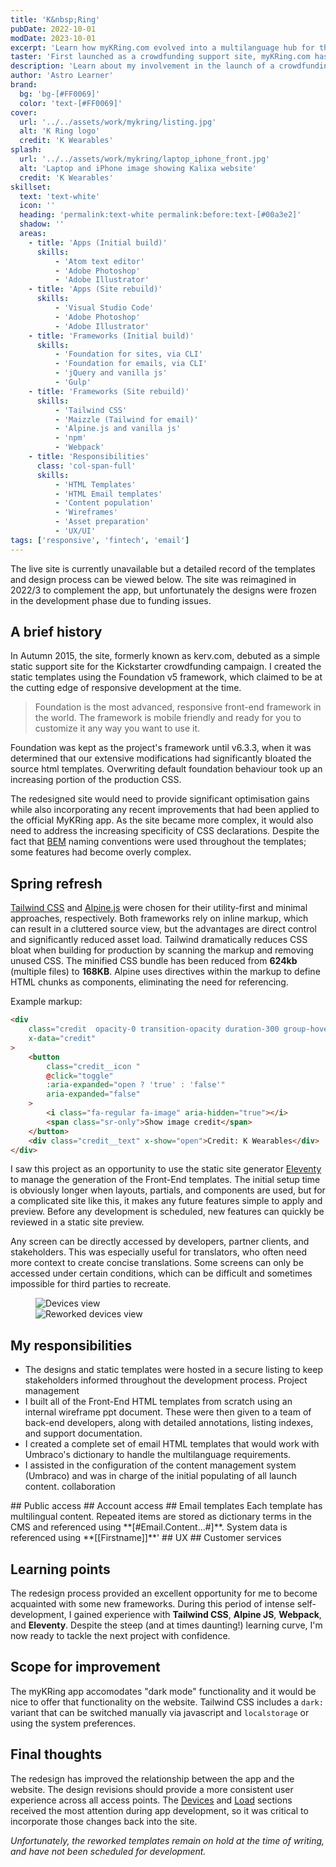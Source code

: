 ```yaml
---
title: 'K&nbsp;Ring'
pubDate: 2022-10-01
modDate: 2023-10-01
excerpt: 'Learn how myKRing.com evolved into a multilanguage hub for the K Ring product'
taster: 'First launched as a crowdfunding support site, myKRing.com has evolved to a multilanguage hub for the K Ring product'
description: 'Learn about my involvement in the launch of a crowdfunding support site and how I continued to contribute as it evolved into a multilingual hub for the K Ring product.'
author: 'Astro Learner'
brand: 
  bg: 'bg-[#FF0069]'
  color: 'text-[#FF0069]'
cover:
  url: '../../assets/work/mykring/listing.jpg'
  alt: 'K Ring logo'
  credit: 'K Wearables'
splash:
  url: '../../assets/work/mykring/laptop_iphone_front.jpg'
  alt: 'Laptop and iPhone image showing Kalixa website'
  credit: 'K Wearables'
skillset:
  text: 'text-white'
  icon: ''
  heading: 'permalink:text-white permalink:before:text-[#00a3e2]'
  shadow: ''
  areas:
    - title: 'Apps (Initial build)'
      skills:
          - 'Atom text editor'
          - 'Adobe Photoshop'
          - 'Adobe Illustrator'
    - title: 'Apps (Site rebuild)'
      skills:
          - 'Visual Studio Code'
          - 'Adobe Photoshop'
          - 'Adobe Illustrator'
    - title: 'Frameworks (Initial build)'
      skills:
          - 'Foundation for sites, via CLI'
          - 'Foundation for emails, via CLI'
          - 'jQuery and vanilla js'
          - 'Gulp'
    - title: 'Frameworks (Site rebuild)'
      skills:
          - 'Tailwind CSS'
          - 'Maizzle (Tailwind for email)'
          - 'Alpine.js and vanilla js'
          - 'npm'
          - 'Webpack'
    - title: 'Responsibilities'
      class: 'col-span-full'
      skills:
          - 'HTML Templates'
          - 'HTML Email templates'
          - 'Content population'
          - 'Wireframes'
          - 'Asset preparation'
          - 'UX/UI'
tags: ['responsive', 'fintech', 'email']
---
```



<Note theme="note" display="block" hasIcon={true}>
The live site is currently unavailable but a detailed record of the templates and design process can be viewed below. The site was reimagined in 2022/3 to complement the app, but unfortunately the designs were frozen in the development phase due to funding issues.
</Note>

## A brief history

In Autumn 2015, the site, formerly known as kerv.com, debuted as a simple static support site for the Kickstarter crowdfunding campaign. I created the static templates using the Foundation v5 framework, which claimed to be at the cutting edge of responsive development at the time.

> Foundation is the most advanced, responsive front-end framework in the world. The framework is mobile friendly and ready for you to customize it any way you want to use it.

Foundation was kept as the project's framework until v6.3.3, when it was determined that our extensive modifications had significantly bloated the source html templates. Overwriting default foundation behaviour took up an increasing portion of the production CSS.

The redesigned site would need to provide significant optimisation gains while also incorporating any recent improvements that had been applied to the official MyKRing app. As the site became more complex, it would also need to address the increasing specificity of CSS declarations. Despite the fact that [BEM](https://getbem.com/introduction/) naming conventions were used throughout the templates; some features had become overly complex.

## Spring refresh

[Tailwind CSS](https://tailwindcss.com/) and [Alpine.js](https://alpinejs.dev/) were chosen for their utility-first and minimal approaches, respectively. Both frameworks rely on inline markup, which can result in a cluttered source view, but the advantages are direct control and significantly reduced asset load.
Tailwind dramatically reduces CSS bloat when building for production by scanning the markup and removing unused CSS. The minified CSS bundle has been reduced from **624kb** (multiple files) to **168KB**. Alpine uses directives within the markup to define HTML chunks as components, eliminating the need for referencing.

Example markup:

```html
<div
    class="credit  opacity-0 transition-opacity duration-300 group-hover:opacity-100"
    x-data="credit"
>
    <button
        class="credit__icon "
        @click="toggle"
        :aria-expanded="open ? 'true' : 'false'"
        aria-expanded="false"
    >
        <i class="fa-regular fa-image" aria-hidden="true"></i>
        <span class="sr-only">Show image credit</span>
    </button>
    <div class="credit__text" x-show="open">Credit: K Wearables</div>
</div>
```

I saw this project as an opportunity to use the static site generator [Eleventy](https://www.11ty.dev/) to manage the generation of the Front-End templates. The initial setup time is obviously longer when layouts, partials, and components are used, but for a complicated site like this, it makes any future features simple to apply and preview. Before any development is scheduled, new features can quickly be reviewed in a static site preview.

Any screen can be directly accessed by developers, partner clients, and stakeholders. This was especially useful for translators, who often need more context to create concise translations. Some screens can only be accessed under certain conditions, which can be difficult and sometimes impossible for third parties to recreate.

<Figure x-data="{compare: true}" grid={['flex flex-col md:flex-row items-center gap-8', utilities.tramline.all]} caption='Unnecessary elements from the online responsive version (left) were stripped out to streamline the app layout (middle and right)' credit={frontmatter.title}>
  <div class="transition-all duration-300" x-bind:class="compare ? 'w-1/3' : 'w-full md:w-2/3'" x-on:click="compare = ! compare">
  <Image src={devices} alt="Devices view" class="w-full h-auto shadow-md border border-outline hover:cursor-pointer" />
  </div>
  <div class="transition-all duration-300" x-bind:class="compare ? 'w-full md:w-2/3' : 'w-1/3'" x-on:click="compare = ! compare">
  <Image src={devices_reworked} alt="Reworked devices view" class="w-full h-auto shadow-md border border-outline hover:cursor-pointer" />
  </div>
</Figure>

## My responsibilities

-   The designs and static templates were hosted in a secure listing to keep stakeholders informed throughout the development process. <span class="label label--info !m-0">Project management</span>
-   I built all of the Front-End HTML templates from scratch using an internal wireframe ppt document. These were then given to a team of back-end developers, along with detailed annotations, listing indexes, and support documentation.
-   I created a complete set of email HTML templates that would work with Umbraco's dictionary to handle the multilanguage requirements.
-   I assisted in the configuration of the content management system (Umbraco) and was in charge of the initial populating of all launch content. <span class="label label--info !m-0">collaboration</span>

<Gallery collection='gPublic' data={data} >
<Fragment slot="title">
## Public access
</Fragment>
</Gallery>

<Gallery collection='gAccount' data={data} >
<Fragment slot="title">
## Account access
</Fragment>
</Gallery>

<Gallery collection='gEmail' data={data} >
<Fragment slot="title">
## Email templates
</Fragment>
Each template has multilingual content. Repeated items are stored as dictionary terms in the CMS and referenced using **[#Email.Content...#]**. System data is referenced using **[[Firstname]]**'
</Gallery>



<Gallery collection='gUx' data={data} >
<Fragment slot="title">
## UX
</Fragment>
</Gallery>


<Gallery collection='gCs' data={data} >
<Fragment slot="title">
## Customer services
</Fragment>
</Gallery>

## Learning points

The redesign process provided an excellent opportunity for me to become acquainted with some new frameworks. During this period of intense self-development, I gained experience with **Tailwind CSS**, **Alpine JS**, **Webpack**, and **Eleventy**. Despite the steep (and at times daunting!) learning curve, I'm now ready to tackle the next project with confidence.

## Scope for improvement

The myKRing app accomodates "dark mode" functionality and it would be nice to offer that functionality on the website. Tailwind CSS includes a `dark:` variant that can be switched manually via javascript and `localstorage` or using the system preferences.

<BlockPicture src={block__cyclist_40} class="my-0" alt="Close up of K Ring and cyclist" credit={frontmatter.title} wrapper={true} />

## Final thoughts

The redesign has improved the relationship between the app and the website. The design revisions should provide a more consistent user experience across all access points. The [Devices](#account-access) and [Load](#ux) sections received the most attention during app development, so it was critical to incorporate those changes back into the site.

_Unfortunately, the reworked templates remain on hold at the time of writing, and have not been scheduled for development._

